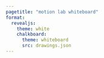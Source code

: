 ```yaml
---
pagetitle: "motion lab whiteboard"
format:
  revealjs:
    theme: white
    chalkboard:
      theme: whiteboard
      src: drawings.json
---
```


